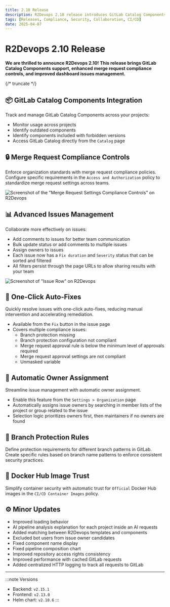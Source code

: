 ```yaml
---
title: 2.10 Release
description: R2Devops 2.10 release introduces GitLab Catalog Components support, enhanced merge request compliance controls, and improved dashboard issues management.
tags: [Releases, Compliance, Security, Collaboration, CI/CD]
date: 2025-04-07
---
```


# R2Devops 2.10 Release


**We are thrilled to announce R2Devops 2.10! This release brings GitLab Catalog Components support, enhanced merge request compliance controls, and improved dashboard issues management.**

{/* truncate */}

## 📦 GitLab Catalog Components Integration

Track and manage GitLab Catalog Components across your projects:

- Monitor usage across projects
- Identify outdated components
- Identify components included with forbidden versions
- Access GitLab Catalog directly from the `Catalog` page

## 🔒 Merge Request Compliance Controls

Enforce organization standards with merge request compliance policies. Configure specific requirements in the `Access and Authorization` policy to standardize merge request settings across teams.

![Screenshot of the "Merge Request Settings Compliance Controls" on R2Devops](./merge_request_settings.png)

## 📊 Advanced Issues Management

Collaborate more effectively on issues:

- Add comments to issues for better team communication
- Bulk update status or add comments to multiple issues
- Assign owners to issues
- Each issue now has a `Fix duration` and `Severity` status that can be sorted and filtered
- All filters persist through the page URLs to allow sharing results with your team

![Screenshot of "Issue Row" on R2Devops](./issue.png)

## 🔧 One-Click Auto-Fixes

Quickly resolve issues with one-click auto-fixes, reducing manual intervention and accelerating remediation.

- Available from the `Fix` button in the issue page
- Covers multiple compliance issues:
  - Branch protection missing
  - Branch protection configuration not compliant
  - Merge request approval rule is below the minimum level of approvals required
  - Merge request approval settings are not compliant
  - Unmasked variable

## 👤 Automatic Owner Assignment

Streamline issue management with automatic owner assignment.

- Enable this feature from the `Settings > Organization` page
- Automatically assigns issue owners by searching in member lists of the project or group related to the issue
- Selection logic prioritizes owners first, then maintainers if no owners are found

## 🔄 Branch Protection Rules

Define protection requirements for different branch patterns in GitLab. Create specific rules based on branch name patterns to enforce consistent security practices.


## 🐳 Docker Hub Image Trust

Simplify container security with automatic trust for `Official` Docker Hub images in the `CI/CD Container Images` policy.

## ⚙️ Minor Updates

- Improved loading behavior
- AI pipeline analysis explanation for each project inside an AI requests
- Added matching between R2Devops templates and components
- Excluded bot users from issue owner candidates
- Fixed component name display
- Fixed pipeline composition chart
- Improved repository access rights consistency
- Improved performance with cached GitLab requests
- Added centralized HTTP logging to track all requests to GitLab

<ReleaseBottomButton />

---

:::note Versions
- Backend: `v2.15.1`
- Frontend: `v2.13.0`
- Helm chart: `v2.10.6`
:::
